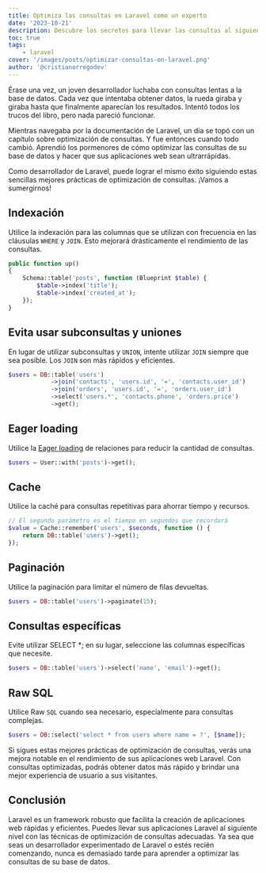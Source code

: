 ```yaml
---
title: Optimiza las consultas en Laravel como un experto
date: '2023-10-21'
description: Descubre los secretos para llevar las consultas al siguiente nivel. Convertirte en un maestro de la optimización aumentando la eficiencia y el rendimiento de las consultas en Laravel.
toc: true
tags:
    - laravel
cover: '/images/posts/optimizar-consultas-en-laravel.png'
author: '@cristianorregodev'
---
```


Érase una vez, un joven desarrollador luchaba con consultas lentas a la base de datos. Cada vez que intentaba obtener datos, la rueda giraba y giraba hasta que finalmente aparecían los resultados. Intentó todos los trucos del libro, pero nada pareció funcionar.

Mientras navegaba por la documentación de Laravel, un día se topó con un capítulo sobre optimización de consultas. Y fue entonces cuando todo cambió. Aprendió los pormenores de cómo optimizar las consultas de su base de datos y hacer que sus aplicaciones web sean ultrarrápidas.

Como desarrollador de Laravel, puede lograr el mismo éxito siguiendo estas sencillas mejores prácticas de optimización de consultas. ¡Vamos a sumergirnos!

## Indexación

Utilice la indexación para las columnas que se utilizan con frecuencia en las cláusulas `WHERE` y `JOIN`. Esto mejorará drásticamente el rendimiento de las consultas.

```php
public function up()
{
    Schema::table('posts', function (Blueprint $table) {
        $table->index('title');
        $table->index('created_at');
    });
}
```

## Evita usar subconsultas y uniones

En lugar de utilizar subconsultas y `UNION`, intente utilizar `JOIN` siempre que sea posible. Los `JOIN` son más rápidos y eficientes.

```php
$users = DB::table('users')
            ->join('contacts', 'users.id', '=', 'contacts.user_id')
            ->join('orders', 'users.id', '=', 'orders.user_id')
            ->select('users.*', 'contacts.phone', 'orders.price')
            ->get();
```

## Eager loading

Utilice la [Eager loading](httphttps://laravel.com/docs/10.x/eloquent-relationships#eager-loading:// 'Eager loading') de relaciones para reducir la cantidad de consultas.

```php
$users = User::with('posts')->get();
```

## Cache

Utilice la caché para consultas repetitivas para ahorrar tiempo y recursos.

```php
// El segundo parámetro es el tiempo en segundos que recordará
$value = Cache::remember('users', $seconds, function () {
    return DB::table('users')->get();
});
```

## Paginación

Utilice la paginación para limitar el número de filas devueltas.

```php
$users = DB::table('users')->paginate(15);
```

## Consultas específicas

Evite utilizar SELECT \*; en su lugar, seleccione las columnas específicas que necesite.

```php
$users = DB::table('users')->select('name', 'email')->get();
```

## Raw SQL

Utilice Raw `SQL` cuando sea necesario, especialmente para consultas complejas.

```php
$users = DB::select('select * from users where name = ?', [$name]);
```

Si sigues estas mejores prácticas de optimización de consultas, verás una mejora notable en el rendimiento de sus aplicaciones web Laravel. Con consultas optimizadas, podrás obtener datos más rápido y brindar una mejor experiencia de usuario a sus visitantes.

## Conclusión

Laravel es un framework robusto que facilita la creación de aplicaciones web rápidas y eficientes. Puedes llevar sus aplicaciones Laravel al siguiente nivel con las técnicas de optimización de consultas adecuadas. Ya sea que seas un desarrollador experimentado de Laravel o estés recién comenzando, nunca es demasiado tarde para aprender a optimizar las consultas de su base de datos.
